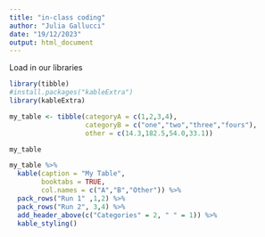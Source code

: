 ```yaml
---
title: "in-class coding"
author: "Julia Gallucci"
date: "19/12/2023"
output: html_document
---
```


Load in our libraries
```r
library(tibble)
#install.packages("kableExtra")
library(kableExtra)
```

```r
my_table <- tibble(categoryA = c(1,2,3,4),
                   categoryB = c("one","two","three","fours"),
                   other = c(14.3,182.5,54.0,33.1))

my_table
```
```r
my_table %>%
  kable(caption = "My Table", 
        booktabs = TRUE,
        col.names = c("A","B","Other")) %>%
  pack_rows("Run 1" ,1,2) %>%
  pack_rows("Run 2", 3,4) %>%
  add_header_above(c("Categories" = 2, " " = 1)) %>%
  kable_styling()
```

